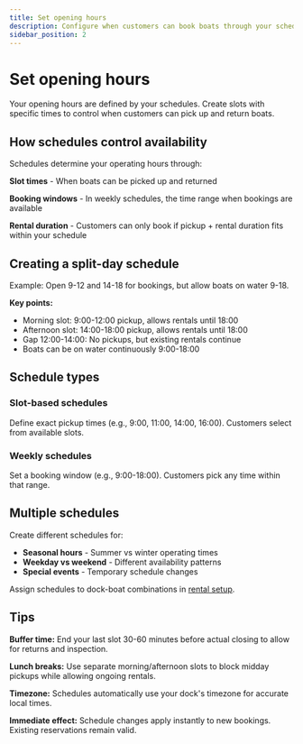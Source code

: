 ```yaml
---
title: Set opening hours
description: Configure when customers can book boats through your schedules
sidebar_position: 2
---
```




# Set opening hours

Your opening hours are defined by your schedules. Create slots with specific times to control when customers can pick up and return boats.

## How schedules control availability

Schedules determine your operating hours through:

**Slot times** - When boats can be picked up and returned

**Booking windows** - In weekly schedules, the time range when bookings are available

**Rental duration** - Customers can only book if pickup + rental duration fits within your schedule

## Creating a split-day schedule

Example: Open 9-12 and 14-18 for bookings, but allow boats on water 9-18.

<InlineVideoPlayer videoSrc={schedulesOpeningTimesVideo} />

**Key points:**

- Morning slot: 9:00-12:00 pickup, allows rentals until 18:00
- Afternoon slot: 14:00-18:00 pickup, allows rentals until 18:00
- Gap 12:00-14:00: No pickups, but existing rentals continue
- Boats can be on water continuously 9:00-18:00

## Schedule types

### Slot-based schedules

Define exact pickup times (e.g., 9:00, 11:00, 14:00, 16:00). Customers select from available slots.

### Weekly schedules

Set a booking window (e.g., 9:00-18:00). Customers pick any time within that range.

## Multiple schedules

Create different schedules for:

- **Seasonal hours** - Summer vs winter operating times
- **Weekday vs weekend** - Different availability patterns
- **Special events** - Temporary schedule changes

Assign schedules to dock-boat combinations in [rental setup](/guides/settings/rental-setups).

## Tips

**Buffer time:** End your last slot 30-60 minutes before actual closing to allow for returns and inspection.

**Lunch breaks:** Use separate morning/afternoon slots to block midday pickups while allowing ongoing rentals.

**Timezone:** Schedules automatically use your dock's timezone for accurate local times.

**Immediate effect:** Schedule changes apply instantly to new bookings. Existing reservations remain valid.

